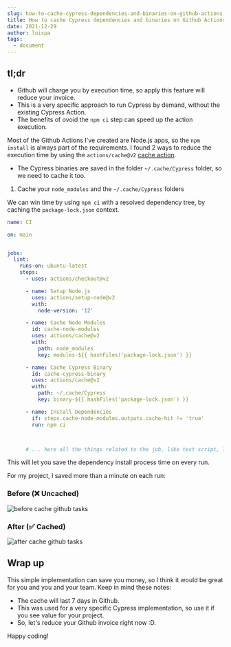 ```yaml
---
slug: how-to-cache-cypress-dependencies-and-binaries-on-github-actions
title: How to cache Cypress dependencies and binaries on Github Actions
date: 2021-12-29
author: luispa
tags:
  - document
---
```

## tl;dr

* Github will charge you by execution time, so apply this feature will reduce your invoice.
* This is a very specific approach to run Cypress by demand, without the existing Cypress Action.
* The benefits of ovoid the `npm ci` step can speed up the action execution.

Most of the Github Actions I've created are Node.js apps, so the `npm install` is always part of the requirements. I found 2 ways to reduce the execution time by using the `actions/cache@v2` [cache action](https://github.com/actions/cache/). 

* The Cypress binaries are saved in the folder `~/.cache/Cypress` folder, so we need to cache it too.

1. Cache your `node_modules` and the `~/.cache/Cypress` folders

We can win time by using `npm ci` with a resolved dependency tree, by caching the `package-lock.json` context.

```yaml
name: CI

on: main


jobs:
  lint:
    runs-on: ubuntu-latest
    steps:
      - uses: actions/checkout@v2

      - name: Setup Node.js
        uses: actions/setup-node@v2
        with:
          node-version: '12'

      - name: Cache Node Modules
        id: cache-node-modules
        uses: actions/cache@v2
        with:
          path: node_modules
          key: modules-${{ hashFiles('package-lock.json') }}

      - name: Cache Cypress Binary
        id: cache-cypress-binary
        uses: actions/cache@v2
        with:
          path: ~/.cache/Cypress
          key: binary-${{ hashFiles('package-lock.json') }}

      - name: Install Dependencies
        if: steps.cache-node-modules.outputs.cache-hit != 'true'
        run: npm ci



      # ... here all the things related to the job, like test script, lint or deploy
```

This will let you save the dependency install process time on every run.

For my project, I saved more than a minute on each run:

### Before (❌ Uncached)

![before cache github tasks](/images/before_cache.png "before cache")

### After (✅ Cached)

![after cache github tasks](/images/after_cache.png "after cache")

## Wrap up

This simple implementation can save you money, so I think it would be great for you and you and your team. Keep in mind these notes: 

- The cache will last 7 days in Github.
- This was used for a very specific Cypress implementation, so use it if you see value for your project.
- So, let's reduce your Github invoice right now :D.

Happy coding!